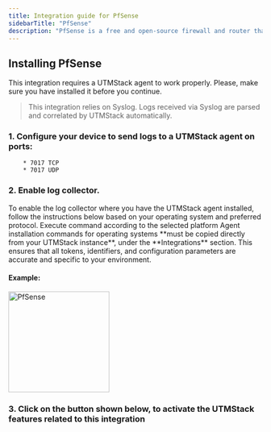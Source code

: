 ```yaml
---
title: Integration guide for PfSense
sidebarTitle: "PfSense"
description: "PfSense is a free and open-source firewall and router that also features unified threat management load balancing, multi-WAN and more."
---
```


## Installing PfSense

<Warning>
   This integration requires a UTMStack agent to work properly. Please, make sure you have installed it before you continue.
</Warning>

> This integration relies on Syslog. Logs received via Syslog are parsed and correlated by UTMStack automatically.


### 1. Configure your device to send logs to a UTMStack agent on ports:
        * 7017 TCP
        * 7017 UDP

### 2. Enable log collector.

<Note>
    To enable the log collector where you have the UTMStack agent installed, follow the instructions below based on your operating system and preferred protocol.
</Note>

<Tip>
    Execute command according to the selected platform
</Tip>

<Warning>
    Agent installation commands for operating systems **must be copied directly from your UTMStack instance**, under the **Integrations** section.  
    This ensures that all tokens, identifiers, and configuration parameters are accurate and specific to your environment.
</Warning>

#### Example:

<img
  height="200"
  className="block rounded-xl"
  src="/images/integrations/pfsense/step1.png"
  alt="PfSense"
/>

### 3. Click on the button shown below, to activate the UTMStack features related to this integration
